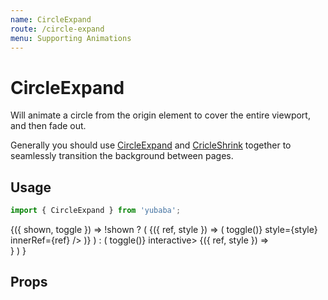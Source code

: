 ```yaml
---
name: CircleExpand
route: /circle-expand
menu: Supporting Animations
---
```



# CircleExpand

Will animate a circle from the origin element to cover the entire viewport,
and then fade out.

Generally you should use [CircleExpand](/circle-expand) and [CricleShrink](/circle-shrink) together to seamlessly transition the background between pages.

## Usage

```js
import { CircleExpand } from 'yubaba';
```

<Playground>
  <Common.Toggler>
    {({ shown, toggle }) =>
      !shown ? (
        <Styled.Container>
          <Baba name="circle-expand" key="1">
            <CircleExpand background="#ff5e6d">
              {({ ref, style }) => (
                <Styled.Button onClick={() => toggle()} style={style} innerRef={ref} />
              )}
            </CircleExpand>
          </Baba>
        </Styled.Container>
      ) : (
        <Styled.Container onClick={() => toggle()} interactive>
          <Baba name="circle-expand" key="2">
            {({ ref, style }) => <div style={style} ref={ref} />}
          </Baba>
        </Styled.Container>
      )
    }
  </Common.Toggler>
</Playground>

## Props

<PropsTable of={CircleExpand} />
